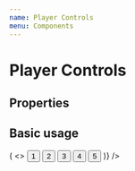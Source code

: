 ```yaml
---
name: Player Controls
menu: Components
---
```



# Player Controls

## Properties

<PropsTable of={PlayerControls} />

## Basic usage

<Playground>
  <PlayerControls
    renderDemoMarkup={() => (
      <>
        <Button control>1</Button>
        <Button control>2</Button>
        <Button control circled>
          3
        </Button>
        <Button control>4</Button>
        <Button control>5</Button>
      </>
    )}
  />
</Playground>
